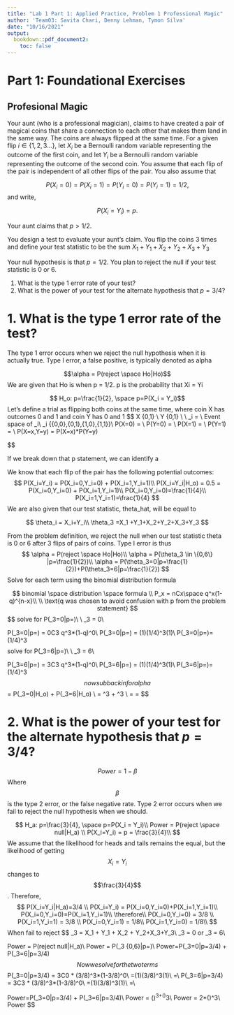 ```yaml
---
title: "Lab 1 Part 1: Applied Practice, Problem 1 Professional Magic"
author: 'Team03: Savita Chari, Denny Lehman, Tymon Silva'
date: "10/16/2021"
output:
  bookdown::pdf_document2: 
    toc: false
---
```


# Part 1: Foundational Exercises
## Profesional Magic 

Your aunt (who is a professional magician), claims to have created a pair of magical coins that share a  connection to each other that makes them land in the same way.  The coins are always flipped at the same time.  For a given flip $i \in \{1,2,3...\}$, let $X_i$ be a Bernoulli random variable representing the outcome of the first coin, and let $Y_i$ be a Bernoulli random variable representing the outcome of the second coin.  You assume that each flip of the pair is independent of all other flips of the pair.  You also assume that

$$P(X_i=0)= P(X_i = 1) = P(Y_i=0) = P(Y_i = 1) = 1/2,$$
and write,

$$P(X_i = Y_i) = p.$$

Your aunt claims that $p > 1/2$.

You design a test to evaluate your aunt's claim.  You flip the coins 3 times and define your test statistic to be the sum $X_1 + Y_1 + X_2 + Y_2 + X_3 + Y_3$

Your null hypothesis is that $p=1/2$.  You plan to reject the null if your test statistic is 0 or 6.


1. What is the type 1 error rate of your test?
2. What is the power of your test for the alternate hypothesis that $p=3/4$?

# 1. What is the type 1 error rate of the test?

The type 1 error occurs when we reject the null hypothesis when it is actually true. Type I error, a false positive, is typically denoted as alpha

$$\alpha = P(reject \space Ho|Ho)$$
We are given that Ho is when p = 1/2. p is the probability that Xi = Yi

$$ H_o: p=\frac{1}{2}, \space p=P(X_i = Y_i)$$
Let's define a trial as flipping both coins at the same time, where coin X has outcomes 0 and 1 and coin Y has 0 and 1
$$
X \in \{0,1\} \\
Y \in \{0,1\} \\
\text{Probability of a trial}\\
\theta_i = \text{outcome of two coin flips}\\
Event \space space \space of \space \theta_i\\
\theta_i \in \{\{0,0\},\{0,1\},\{1,0\},\{1,1\}\}\\
P(X=0) = \frac{1}{2} \\
P(Y=0) = \frac{1}{2} \\
P(X=1) = \frac{1}{2} \\
P(Y=1) = \frac{1}{2} \\
P(X=x,Y=y) = P(X=x)*P(Y=y)

$$

If we break down that p statement, we can identify a 

We know that each flip of the pair has the following potential outcomes:
$$
P(X_i=Y_i) = P(X_i=0,Y_i=0) + P(X_i=1,Y_i=1)\\
P(X_i=Y_i|H_o) = 0.5 = P(X_i=0,Y_i=0) + P(X_i=1,Y_i=1)\\
P(X_i=0,Y_i=0)=\frac{1}{4}\\
P(X_i=1,Y_i=1)=\frac{1}{4}
$$
We are also given that our test statistic, theta_hat, will be equal to 

$$
\theta_i = X_i+Y_i\\
\theta_3 =X_1 +Y_1+X_2+Y_2+X_3+Y_3
$$

From the problem definition, we reject the null when our test statistic theta is 0 or 6 after 3 flips of pairs of coins. Type I error is thus
$$
\alpha = P(reject \space Ho|Ho)\\
\alpha = P(\theta_3 \in \{0,6\} |p=\frac{1}{2})\\
\alpha = P(\theta_3=0|p=\frac{1}{2})+P(\theta_3=6|p=\frac{1}{2})
$$
Solve for each term using the binomial distribution formula

$$
binomial \space distribution \space formula \\
P_x = nCx\space q^x(1-q)^{n-x}\\ \\
\text{q was chosen to avoid confusion with p from the problem statement}
$$
$$
solve \space for \space P(\theta_3=0|p=\frac{1}{2})\\
\text{where q is P(X_i=0,Y_i=0)=1/4}\\
\theta_3 = 0\text{ means that after 3 three trials, the test statistic has value of 0 (all 0's) }\\

P(\theta_3=0|p=\frac{1}{2}) = 0C3 \space q^3*(1-q)^0\\
P(\theta_3=0|p=\frac{1}{2}) = (1)(1/4)^3(1)\\
P(\theta_3=0|p=\frac{1}{2})=(1/4)^3
$$
$$
solve \space for \space P(\theta_3=6|p=\frac{1}{2})\\
\text{where q is P(X_i=1,Y_i=1)=1/4}\\
\theta_3 = 6\text{ means after all three trials, the test statistic has the value of 6 (all 1's)}\\

P(\theta_3=6|p=\frac{1}{2}) = 3C3 \space q^3*(1-q)^0\\
P(\theta_3=6|p=\frac{1}{2}) = (1)(1/4)^3(1)\\
P(\theta_3=6|p=\frac{1}{2})=(1/4)^3
$$
now sub back in for alpha
$$
\alpha = P(\theta_3=0|H_o) + P(\theta_3=6|H_o) \\
\alpha = \frac{1}{4}^3 + \frac{1}{4}^3 \\
\alpha = \frac{2}{64} = \frac{1}{32}
$$




# 2. What is the power of your test for the alternate hypothesis that $p=3/4$?

$$Power = 1 - \beta $$
Where $$\beta$$ is the type 2 error, or the false negative rate. Type 2 error occurs when we fail to reject the null hypothesis when we should.

$$
H_a: p=\frac{3}{4}, \space p=P(X_i = Y_i)\\
Power = P(reject \space null|H_a) \\
P(X_i=Y_i) = p = \frac{3}{4}\\
$$
We assume that the likelihood for heads and tails remains the equal, but the likelihood of getting $$X_i = Y_i$$ changes to $$\frac{3}{4}$$. Therefore, 
$$
P(X_i=Y_i|H_a)=3/4 \\
P(X_i=Y_i) = P(X_i=0,Y_i=0)+P(X_i=1,Y_i=1)\\
P(X_i=0,Y_i=0)=P(X_i=1,Y_i=1)\\
\therefore\\
P(X_i=0,Y_i=0) = 3/8 \\
P(X_i=1,Y_i=1) = 3/8 \\
P(X_i=0,Y_i=1) = 1/8\\
P(X_i=1,Y_i=0) = 1/8\\
$$
When fail to reject
$$
\theta_3 = X_1 + Y_1 + X_2 + Y_2+X_3+Y_3\\
\text{reject Ho when } \theta_3 = 0 \space or \space  \theta_3 = 6\\

Power = P(reject \space null|H_a)\\
Power = P(\theta_3 \in \{0,6\}|p=\frac{3}{4})\\
Power=P(\theta_3=0|p=3/4) + P(\theta_3=6|p=3/4)
$$
Now we solve for the two terms
$$
P(\theta_3=0|p=3/4) = 3C0 * (3/8)^3*(1-3/8)^0\\
=(1)(3/8)^3(1)\\
=\frac{27}{512}\\
P(\theta_3=6|p=3/4) = 3C3 * (3/8)^3*(1-3/8)^0\\
=(1)(3/8)^3(1)\\
=\frac{27}{512}\\

$$
$$Power=P(\theta_3=0|p=3/4) + P(\theta_3=6|p=3/4)\\
Power = (\frac{3}{8})^3+(\frac{3}{8})^3\\
Power = 2*(\frac{3}{8})^3\\
Power \approx 0.105
$$

